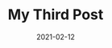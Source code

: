 ---
title: My Third Post
slug: my-third-post
date: 2021-02-12
featureImage: nature.jpeg
excerpt: It is a long established fact that a reader will be distracted by the readable content of a page when looking at its layout.
---